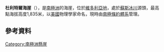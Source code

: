 {{Coord|77|37|S|162|38|E|source:GNIS|display=title}}

'''杜利特爾海崖'''（{{lang-en|Doolittle Bluff}}），是[[南極洲|南極洲]]的海崖，位於[[維多利亞地|維多利亞地]]，處於[[蘇斯冰川|蘇斯冰川]]源頭，最高點海拔高度1,835米，以[[美國|美國]]物理學家命名，現時由[[南極條約體系|南極條約體系]]管理。

==參考資料==
{{cite gnis | type = antarid | id = 17371| name = Doolittle Bluff| accessdate = 2012-01-26}}

{{DEFAULTSORT:Doolittle Bluff}}
[[Category:南極洲懸崖|Category:南極洲懸崖]]


{{McMurdoDryValleys-geo-stub}}
